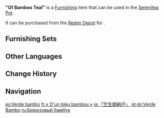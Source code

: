 {{Furnishing Infobox
|id             = 372441
|image          = Item Of Bamboo Teal.png
|category       = Landform
|subcategory    = Large Shrub
|quality        = 3
|adeptal_energy = 20
|load           = 50
|reduced_load   = 50
|description    = This seemingly ordinary "bamboo-teal" shrub grows just nicely under specific humidity. It is said that when dried in the sun, it can be used as medicine to relieve dampness and heat. However, the most notable aspect of these plants lies in their speedy growth. As long as they are not pulled up by the roots, they will always regrow into their ideal forms within a few months, much like a green flame bursting forth from the ground. As such, some less popular authors once took it as a symbol of immense vitality and wrote it into their poems and stories.
|source1        = [[Realm Depot]]
}}
'''"Of Bamboo Teal"''' is a [[Furnishing]] item that can be used in the [[Serenitea Pot]].

It can be purchased from the [[Realm Depot]] for {{Item|Realm Currency|30|x=80}}.

==Furnishing Sets==
{{Craft Usage|type=Furnishing Set}}

==Other Languages==
{{Other Languages
|en      = Of Bamboo Teal
|zhs     = 「竺生御纳户」
|zhs_rm  = "Zhúshēng Yùnàhù"{{Assumed}}
|zht     = 「竺生御納戶」
|zht_rm  = "Zhúshēng Yùnàhù"{{Assumed}}
|zh_tl   = 
|ja      = 「竺生御納戸」
|ja_rm   = "Jikusei O-nando"{{Assumed}}
|ja_tl   = 
|ko      = 「대나무 귀인 옷방」
|ko_tl   = "Bamboo Nobleman Dressing Room"
|es      = Verde bambú
|es_tl   = Bamboo Green
|fr      = «&nbsp;D'un bleu bambou&nbsp;»
|fr_tl   = "Of Bamboo Blue"
|ru      = Бирюзовый бамбук
|ru_tl   = Turquoise Bamboo
|th      = "เขียวไม้ไผ่สดใส"
|th_rm   = 
|th_tl   = 
|vi      = Trỗi Dậy Xanh Thẫm
|vi_tl   = 
|de      = „Türkisfarbener Bambus“
|de_tl   = "Turquoise-Colored Bamboo"
|id      = Bambu Langit Biru
|id_tl   = Blue Sky Bamboo
|pt      = Verde Bambu
|pt_tl   = 
|tr      = Bambu Mavisi
|tr_tl   = 
|it      = Bambù turchese
|it_tl   = 
}}

==Change History==
{{Change History|2.6}}

==Navigation==
{{Furnishing Navbox|exterior}}

[[es:Verde bambú]]
[[fr:« D'un bleu bambou »]]
[[ja:「竺生御納戸」]]
[[pt-br:Verde Bambu]]
[[ru:Бирюзовый бамбук]]